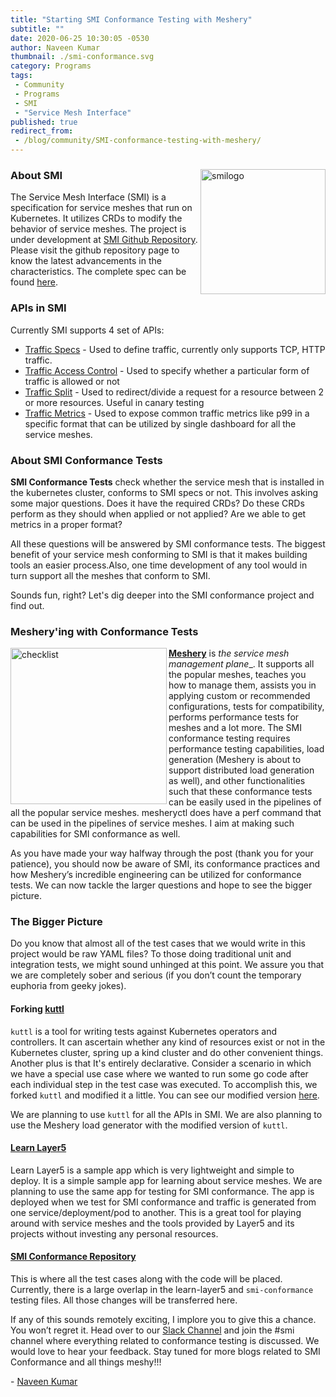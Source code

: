 ```yaml
---
title: "Starting SMI Conformance Testing with Meshery"
subtitle: ""
date: 2020-06-25 10:30:05 -0530
author: Naveen Kumar
thumbnail: ./smi-conformance.svg
category: Programs
tags:
 - Community
 - Programs
 - SMI
 - "Service Mesh Interface"
published: true
redirect_from:
 - /blog/community/SMI-conformance-testing-with-meshery/
---
```



<BlogWrapper>

<img src={smilogo} align="right" alt="smilogo" width="200px" />

### About SMI

The Service Mesh Interface (SMI) is a specification for service meshes that run on Kubernetes. It utilizes CRDs to modify the behavior of service meshes. The project is under development at [SMI Github Repository](https://github.com/servicemeshinterface/smi-spec). Please visit the github repository page to know the latest advancements in the characteristics. The complete spec can be found [here](https://github.com/servicemeshinterface/smi-spec/blob/master/SPEC.md).

### APIs in SMI

Currently SMI supports 4 set of APIs:

- [Traffic Specs](https://github.com/servicemeshinterface/smi-spec/blob/master/SPEC.md#traffic-specs) - Used to define traffic, currently only supports TCP, HTTP traffic.
- [Traffic Access Control](https://github.com/servicemeshinterface/smi-spec/blob/master/SPEC.md#traffic-access-control) - Used to specify whether a particular form of traffic is allowed or not
- [Traffic Split](https://github.com/servicemeshinterface/smi-spec/blob/master/SPEC.md#traffic-split) - Used to redirect/divide a request for a resource between 2 or more resources. Useful in canary testing
- [Traffic Metrics](https://github.com/servicemeshinterface/smi-spec/blob/master/SPEC.md#traffic-metrics) - Used to expose common traffic metrics like p99 in a specific format that can be utilized by single dashboard for all the service meshes.

### About SMI Conformance Tests

**SMI Conformance Tests** check whether the service mesh that is installed in the kubernetes cluster, conforms to SMI specs or not. This involves asking some major questions. Does it have the required CRDs? Do these CRDs perform as they should when applied or not applied? Are we able to get metrics in a proper format?

All these questions will be answered by SMI conformance tests. The biggest benefit of your service mesh conforming to SMI is that it makes building tools an easier process.Also, one time development of any tool would in turn support all the meshes that conform to SMI.

Sounds fun, right? Let's dig deeper into the SMI conformance project and find out.

### Meshery'ing with Conformance Tests

<img src={checklist} align="left" alt="checklist" width="250px" />

**[Meshery](/meshery)** is _the service mesh management plane__. It supports all the popular meshes, teaches you how to manage them, assists you in applying custom or recommended configurations, tests for  compatibility, performs performance tests for meshes and a lot more. The SMI conformance testing requires performance testing capabilities, load generation (Meshery is about to support distributed load generation as well), and other functionalities such that these conformance tests can be easily used in the pipelines of all the popular service meshes. mesheryctl does have a perf command that can be used in the pipelines of service meshes. I aim at making such capabilities for SMI conformance as well.

As you have made your way halfway through the post (thank you for your patience), you should now be aware of SMI, its conformance practices and how Meshery’s incredible engineering can be utilized for conformance tests. We can now tackle the larger questions and hope to see the bigger picture.

### The Bigger Picture

Do you know that almost all of the test cases that we would write in this project would be  raw YAML files? To those doing traditional unit and integration tests, we might sound unhinged at this point. We assure you that we are completely sober and serious (if you don’t count the temporary euphoria from geeky jokes).

#### Forking [kuttl](https://kuttl.dev/)

`kuttl` is a tool for writing tests against Kubernetes operators and controllers. It can ascertain whether any kind of resources exist or not in the Kubernetes cluster, spring up a kind cluster and do other convenient things. Another plus is that It's entirely declarative. Consider a scenario in which we have a special use case where we wanted to run some go code  after each individual step in the test case was executed. To accomplish this, we forked `kuttl` and modified it a little. You can see our modified version [here](https://github.com/kanishkarj/kuttl).


We are planning to use `kuttl` for all the APIs in SMI. We are also planning to use the Meshery load generator with the modified version of `kuttl`.

#### [Learn Layer5](https://github.com/layer5io/learn-layer5/)

Learn Layer5 is a sample app which is very lightweight and simple to deploy. It is a simple sample app for learning about service meshes. We are planning to use the same app for testing for SMI conformance. The app is deployed when we test for SMI conformance and traffic is generated from one service/deployment/pod to another. This is a great tool for playing around with service meshes and the tools provided by Layer5 and its projects without investing any personal resources.

#### [SMI Conformance Repository](https://github.com/layer5io/smi-conformance)

This is where all the test cases along with the code will be placed. Currently, there is a large overlap in the learn-layer5 and `smi-conformance` testing files. All those changes will be transferred here.

If any of this sounds remotely exciting, I implore you to give this a chance. You won’t regret it.
Head over to our [Slack Channel](http://slack.layer5.io) and join the #smi channel where everything related to conformance testing is discussed. We would love to hear your feedback. Stay tuned for more blogs related to SMI Conformance and all things meshy!!!

 \- [Naveen Kumar](https://www.linkedin.com/in/nveenjain/)

</BlogWrapper>
